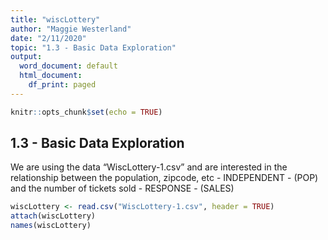 ```yaml
---
title: "wiscLottery"
author: "Maggie Westerland"
date: "2/11/2020"
topic: "1.3 - Basic Data Exploration"
output:
  word_document: default
  html_document:
    df_print: paged
---
```


```r
knitr::opts_chunk$set(echo = TRUE)
```

## 1.3 - Basic Data Exploration 
We are using the data "WiscLottery-1.csv" and are interested in the relationship between the population, zipcode, etc - INDEPENDENT - (POP) and the number of tickets sold - RESPONSE - (SALES)

```r
wiscLottery <- read.csv("WiscLottery-1.csv", header = TRUE)
attach(wiscLottery)
names(wiscLottery)

```


